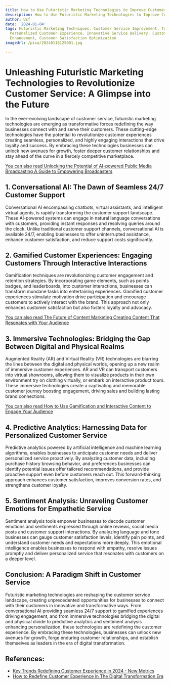 ```yaml
---
title: How to Use Futuristic Marketing Technologies to Improve Customer Service
description: How to Use Futuristic Marketing Technologies to Improve Customer Service
author: Usf
date: '2024-01-04'
tags: Futuristic Marketing Techniques, Customer Service Improvement, Technology Integration,
  Personalized Customer Experience, Innovative Service Delivery, Customer Engagement
  Enhancement, Customer Satisfaction Optimization
imageUrl: /pixa/20240118125001.jpg

---
```

# **Unleashing Futuristic Marketing Technologies to Revolutionize Customer Service: A Glimpse into the Future**

In the ever-evolving landscape of customer service, futuristic marketing technologies  are emerging as transformative  forces redefining the way businesses connect  with and serve their customers. These cutting-edge technologies have the potential to revolutionize customer  experiences  creating seamless, personalized, and  highly engaging interactions that drive loyalty and success. By embracing these technologies  businesses  can unlock new avenues for growth,  foster deeper customer relationships  and stay  ahead of the curve in a fiercely competitive  marketplace.

[You can also read Unlocking the Potential of AI-powered Public Media  Broadcasting A Guide to Empowering Broadcasters](Unlocking%20the%20Potential%20of%20AI-powered%20Public%20Media%20Broadcasting%20A%20Guide%20to%20Empowering%20Broadcasters)


## **1. Conversational AI: The Dawn of Seamless 24/7 Customer Support**

Conversational AI encompassing chatbots, virtual assistants, and intelligent  virtual agents,  is rapidly transforming the customer support landscape. These AI-powered systems can engage in natural language conversations with customers, providing instant responses and resolving queries around the clock. Unlike traditional customer  support  channels, conversational AI is available 24/7, enabling businesses to offer uninterrupted assistance, enhance customer satisfaction, and reduce support costs significantly.

## **2. Gamified Customer Experiences: Engaging Customers Through Interactive Interactions**

Gamification  techniques are revolutionizing customer engagement and retention strategies. By incorporating game  elements,  such as  points badges, and leaderboards, into customer interactions, businesses can transform mundane tasks into entertaining experiences. Gamified customer experiences stimulate motivation drive participation and encourage  customers to actively  interact with  the brand.  This  approach not only enhances  customer satisfaction but also fosters loyalty and advocacy.

[You can also read The  Future of Content  Marketing Creating Content That Resonates  with Your Audience](The%20Future%20of%20Content%20Marketing%20Creating%20Content%20That%20Resonates%20with%20Your%20Audience)


## **3. Immersive  Technologies: Bridging  the Gap  Between Digital and Physical Realms**

Augmented Reality (AR) and Virtual Reality (VR) technologies are blurring the lines between the digital and physical worlds, opening up a new realm of immersive customer experiences. AR and VR can transport customers into virtual showrooms, allowing them  to visualize products in their own environment try on clothing virtually, or  embark on interactive product  tours. These immersive technologies create  a captivating and memorable customer journey boosting  engagement, driving sales and building lasting brand connections.

[You can also  read How to Use Gamification and Interactive Content to Engage Your Audience](How%20to%20Use%20Gamification%20and%20Interactive%20Content%20to%20Engage%20Your%20Audience)


## **4.  Predictive Analytics: Harnessing Data for Personalized  Customer Service**

Predictive analytics powered  by artificial intelligence and  machine learning algorithms, enables businesses to anticipate customer needs and deliver personalized service proactively. By analyzing customer data, including purchase history browsing behavior, and preferences businesses can identify potential issues offer tailored  recommendations, and provide proactive support even before customers reach out. This forward-thinking approach enhances customer satisfaction, improves conversion rates, and strengthens customer loyalty.

## **5. Sentiment Analysis: Unraveling Customer Emotions for Empathetic Service**

Sentiment analysis tools empower businesses to decode customer emotions and  sentiments expressed through online reviews, social media posts and customer support interactions. By analyzing language and tone businesses can gauge customer satisfaction levels, identify pain points, and understand customer needs  and expectations more deeply. This emotional intelligence enables businesses  to respond with empathy, resolve issues promptly and deliver personalized service that resonates with customers on a deeper level.

## **Conclusion: A Paradigm Shift in Customer Service**

Futuristic marketing technologies are reshaping the customer  service  landscape, creating unprecedented opportunities for businesses to connect with their customers in innovative and transformative ways. From conversational AI providing seamless 24/7 support to  gamified experiences driving engagement, and from immersive technologies bridging the digital and  physical divide to  predictive analytics and sentiment analysis enhancing personalization,  these  technologies are redefining the  customer experience. By embracing  these  technologies, businesses can  unlock new avenues for growth, forge enduring  customer relationships, and establish themselves as leaders in the era of digital transformation.

## References:
- [Key Trends Redefining Customer Experience in 2024 - New Metrics](https://www.newmetrics.net/insights/redefining-customer-experience-in-2024-key-trends-shaping-the-future/)
- [How to Redefine Customer Experience in The Digital Transformation Era](https://www.classicinformatics.com/blog/redefine-customer-experience-in-digital-transformation)
